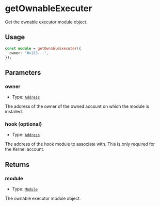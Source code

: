 # getOwnableExecuter

Get the ownable executor module object.

## Usage

```typescript copy
const module = getOwnableExecuter({
  owner: "0x123...",
});
```

## Parameters

### owner

- Type: [`Address`](https://viem.sh/docs/glossary/types#address)

The address of the owner of the owned account on which the module is installed.

### hook (optional)

- Type: [`Address`](https://viem.sh/docs/glossary/types#address)

The address of the hook module to associate with. This is only required for the Kernel account.

## Returns

### module

- Type: [`Module`](https://viem.sh/docs/glossary/types#module)

The ownable executor module object.
